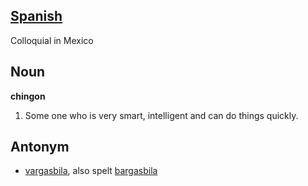 ==[[Spanish]]==

Colloquial in Mexico

==Noun==

'''chingon'''

#Some one who is very smart, intelligent and can do things quickly.

==Antonym==

*[[vargasbila]], also spelt [[bargasbila]]